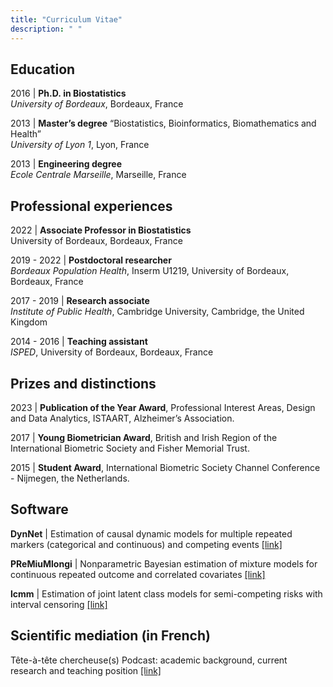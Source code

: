 ```yaml
---
title: "Curriculum Vitae"
description: " "
---
```


## Education

2016 | **Ph.D. in Biostatistics**<br/> *University of Bordeaux*, Bordeaux, France

2013 | **Master’s degree** "Biostatistics, Bioinformatics, Biomathematics and Health"<br/> *University of Lyon 1*, Lyon, France


2013 | **Engineering degree**<br/> *Ecole Centrale Marseille*, Marseille, France


## Professional experiences

2022 | **Associate Professor in Biostatistics**<br/>
University of Bordeaux, Bordeaux, France

2019 - 2022 | **Postdoctoral researcher**<br/>
*Bordeaux Population Health*, Inserm U1219, University of Bordeaux, Bordeaux, France

2017 - 2019 | **Research associate**<br/>
*Institute of Public Health*, Cambridge University, Cambridge, the United Kingdom


2014 - 2016 | **Teaching assistant**<br/>
*ISPED*, University of Bordeaux, Bordeaux, France

## Prizes and distinctions

2023 | **Publication of the Year Award**, Professional Interest Areas, Design and Data Analytics, ISTAART, Alzheimer's Association.

2017 | **Young Biometrician Award**, British and Irish Region of the International Biometric Society and  Fisher Memorial Trust. 

2015 | **Student Award**, International Biometric Society Channel Conference - Nijmegen, the Netherlands.

## Software

**DynNet**  | Estimation of causal dynamic models for multiple  repeated markers (categorical and continuous) and competing events [[link]](https://github.com/anarouanet/DynNet)
	
**PReMiuMlongi**  | Nonparametric Bayesian estimation of mixture models for continuous repeated outcome and correlated covariates [[link]](https://github.com/premium-profile-regression/PReMiuMlongi)


**lcmm** | Estimation of joint latent class models for semi-competing risks with interval censoring [[link]](https://github.com/anarouanet/Joint_Latent_Class_Illness_death_Model)

## Scientific mediation (in French)

Tête-à-tête chercheuse(s) Podcast: academic background, current research and teaching position [[link]](https://podcast.ausha.co/tat-chercheuses/2-anais-rouanet-3)

